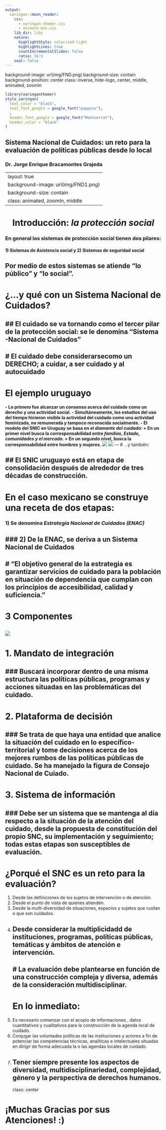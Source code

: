 ```yaml
---
output:
  xaringan::moon_reader:
    css:
      - xaringan-themer.css
      - animate.min.css
    lib_dir: libs
    nature:
      highlightStyle: solarized-light
      highlightLines: true
      countIncrementalSlides: false
      ratio: 16:9
    seal: false
---
```

background-image: url(img/FND.png)
background-size: contain
background-position: center
class: inverse, hide-logo, center, middle, animated, zoomIn

```r
library(xaringanthemer)
style_xaringan(
  text_color = "black",
  text_font_google = google_font("poppins"),
  ,
  header_font_google = google_font("Montserrat"),
  header_color = "black"
)
```

## Sistema Nacional de Cuidados: un reto para la evaluación de políticas públicas desde lo local


### Dr. Jorge Enrique Bracamontes Grajeda

---
layout: true
background-image: url(img/FND1.png)
background-size: contain
class: animated, zoomIn, middle
---

<center><h1> Introducción: <i>la protección social</i></h1></center>
### En general los sistemas de protección social tienen dos pilares:

#### 1) Sistemas de Asistencia social  y  2) Sistemas de seguridad social

**Por medio de estos sistemas se atiende "lo público" y "lo social".**
---
# ¿...y qué con un Sistema Nacional de Cuidados?

## El cuidado se va tornando como el tercer pilar de la protección social: se le denomina "Sistema -Nacional de Cuidados"
---
# El cuidado debe considerarsecomo un DERECHO; a cuidar, a ser cuidado y al autocuidado
---
# El ejemplo uruguayo

<strong>
- Lo primero fue alcanzar un consenso acerca del cuidado como un derecho y una actividad social.
- Simultáneamente, los estudios del uso del tiempo hicieron visible la actividad del cuidado como una actividad feminizada, no remunerada y tampoco reconocida socialmente.
- El modelo del SNIC en Uruguay se basa en el ***diamante del cuidado***:
  + En un primer nivel busca la corresponsabilidad entre *familias, Estado, comunidades y el mercado*.
  + En un segundo nivel, busca la corresponsabilidad entre hombres y mujeres.
</strong>
![](img/diamante.jpeg)  ![](img/balanza.jpeg)
---
# ...y también:

## El SNIC uruguayo está en etapa de consolidación después de alrededor de tres décadas de construcción.
---
# En el caso mexicano se construye una receta de dos etapas:

### 1) Se denomina *Estrategia Nacional de Cuidados (ENAC)*
### 2) De la ENAC, se deriva a un Sistema Nacional de Cuidados
---
# "El objetivo general de la estrategia es garantizar servicios de cuidado para la población en situación de dependencia que cumplan con los principios de accesibilidad, calidad y suficiencia."
---
# 3 Componentes

![](img/proc.png)
---
# 1. Mandato de integración

### Buscará incorporar dentro de una misma estructura las políticas públicas, programas y acciones situadas en las problemáticas del cuidado.
---
# 2. Plataforma de decisión

### Se trata de que haya una entidad que analice la situación del cuidado en lo específico-territorial y tome decisiones acerca de los mejores rumbos de las políticas públicas de cuidado. Se ha manejado la figura de Consejo Nacional de Cuiado.
---
# 3.  Sistema de información

### Debe ser un sistema que se mantenga al día respecto a la situación de la atención del cuidado, desde la propuesta de constitución del propio SNC, su implementación y seguimiento; todas estas etapas son susceptibles de evaluación.
---
# ¿Porqué el SNC es un reto para la evaluación?

1. Desde las definiciones de los sujetos de intervención o de atención.
2. Desde el punto de vista de quienes atienden.
3. Desde la multi-diversidad de situaciones, espacios y sujetos que cuidan o que son cuidados.
4. Desde considerar la multiplicidadd de instituciones, programas, políticas públicas, temáticas y ámbitos de atención e intervención.
---
# La evaluación debe plantearse en función de una construcción compleja y diversa, además de la consideración multidisciplinar.
---
# En lo inmediato:

1. Es necesario comenzar con el acopio de informaciones , datos cuantitativos y cualitativos para la construcción de la agenda local de cuidado.
2. Conjugar las voluntades políticas de las instituciones y actores a fin de potenciar las competencias técnicas, analíticas e intelectuales situadas en dirigir de forma adecuada la o las agendas locales de cuidado.
3. Tener siempre presente los aspectos de diversidad, multidisciplinariedad, complejidad, género y la perspectiva de derechos humanos. 
---
class: center

# ¡Muchas Gracias por sus Atenciones! :)